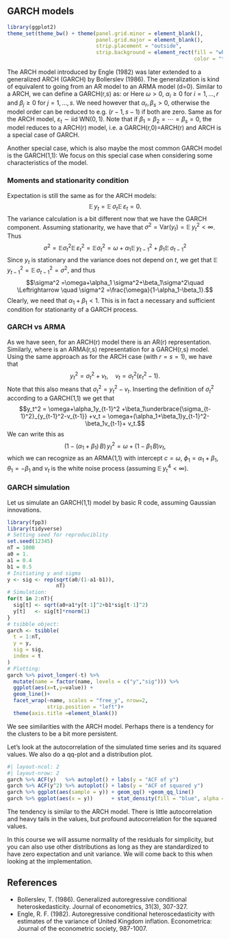 ## GARCH models

```r
library(ggplot2)
theme_set(theme_bw() + theme(panel.grid.minor = element_blank(), 
                             panel.grid.major = element_blank(),
                             strip.placement = "outside",
                             strip.background = element_rect(fill = "white", 
                                                             color = "transparent")))
```

The ARCH model introduced by Engle (1982) was later extended to a generalized ARCH (GARCH) by Bollerslev (1986). The generalization is kind of equivalent to going from an AR model to an ARMA model (d=0). Similar to a ARCH, we can define a GARCH(r,s) as:
\begin{equation*}
\begin{split}
y_t &= \sigma_t\,\varepsilon_t,\\
\sigma_t^2 &=\omega +\alpha_1y_{t-1}^2+\cdots+\alpha_ry_{t-r}^2 + \beta_1\sigma_{t-1}^2+\cdots+\beta_s\sigma_{t-s}^2,
\end{split}
\end{equation*}
or
\begin{equation*}
\begin{split}
y_t &= \sigma_t\,\varepsilon_t,\\
\sigma_t^2 &=\omega +\sum_{i=1}^r\alpha_iy_{t-i}^2+\sum_{j=1}^s \beta_j\sigma_{t-j}^2.
\end{split}
\end{equation*}
Here $\omega>0$, $\alpha_i\ge0$ for $i=1,\ldots, r$ and $\beta_j\ge 0$ for $j=1,\ldots, s$. We need however that $\alpha_r,\beta_s>0$, otherwise the model order can be reduced to e.g. $(r-1, s-1)$ if both are zero. Same as for the ARCH model, $\varepsilon_t\sim \text{iid WN}(0,1)$. Note that if $\beta_1=\beta_2=\cdots=\beta_s=0$, the model reduces to a ARCH(r) model, i.e. a GARCH(r,0)=ARCH(r) and ARCH is a special case of GARCH.

Another special case, which is also maybe the most common GARCH model is the GARCH(1,1):
\begin{equation*}
\begin{split}
y_t &= \sigma_t\,\varepsilon_t,\\
\sigma_t^2 &=\omega +\alpha_1y_{t-1}^2+ \beta_1\sigma_{t-1}^2.
\end{split}
\end{equation*}
We focus on this special case when considering some characteristics of the model. 

### Moments and stationarity condition
Expectation is still the same as for the ARCH models:
$$\mathbb E\,y_t = \mathbb E\,\sigma_t\mathbb E\,\varepsilon_t = 0.$$
The variance calculation is a bit different now that we have the GARCH component. Assuming stationarity, we have that $\sigma^2 = \mathrm{Var}(y_t) =\mathbb E\,y_t^2<\infty$. Thus
$$\sigma^2= \mathbb E\sigma_t^2 \mathbb E\,\varepsilon_t^2 =\mathbb E\sigma_t^2=\omega+\alpha_1\mathbb E\,y_{t-1}^2+\beta_1 \mathbb E\,\sigma_{t-1}^2$$
Since $y_t$ is stationary and the variance does not depend on $t$, we get that $\mathbb E\,y_{t-1}^2 =\mathbb E\,\sigma_{t-1}^2 = \sigma^2$, and thus
$$\sigma^2 =\omega+\alpha_1 \sigma^2+\beta_1\sigma^2\quad \Leftrightarrow \quad \sigma^2 =\frac{\omega}{1-\alpha_1-\beta_1}.$$
Clearly, we need that $\alpha_1+\beta_1<1$. This is in fact a necessary and sufficient condition for stationarity of a GARCH process. 


### GARCH vs ARMA
As we have seen, for an ARCH(r) model there is an AR(r) representation. Similarly, where is an ARMA(r,s) representation for a GARCH(r,s) model. Using the same approach as for the ARCH case (with $r=s=1$), we have that
$$y_t^2= \sigma_t^2 +v_t,\quad v_t = \sigma_t^2(\varepsilon_t^2-1).$$
Note that this also means that $\sigma_t^2 = y_t^2 -v_t$. Inserting the definition of $\sigma_t^2$ according to a GARCH(1,1) we get that 
$$y_t^2 = \omega+\alpha_1y_{t-1}^2 +\beta_1\underbrace{\sigma_{t-1}^2}_{y_{t-1}^2-v_{t-1}} +v_t = \omega+(\alpha_1+\beta_1)y_{t-1}^2-\beta_1v_{t-1}+ v_t.$$
We can write this as
$$(1-(\alpha_1+\beta_1)\,B)\,y_t^2 = \omega+(1-\beta_1\,B)v_t,$$
which we can recognize as an ARMA(1,1) with intercept $c=\omega$, $\phi_1 = \alpha_1+\beta_1$, $\theta_1 = -\beta_1$ and $v_t$ is the white noise process (assuming $\mathbb E\,y_t^4<\infty$).

### GARCH simulation

Let us simulate an GARCH(1,1) model by basic R code, assuming Gaussian innovations. 
```r
library(fpp3)
library(tidyverse)
# Setting seed for reproduciblity
set.seed(12345)
nT = 1000
a0 = 1.
a1 = 0.4
b1 = 0.5
# Initiating y and sigma
y <- sig <- rep(sqrt(a0/(1-a1-b1)),
                nT)
# Simulation: 
for(t in 2:nT){
  sig[t] <- sqrt(a0+a1*y[t-1]^2+b1*sig[t-1]^2)
  y[t]   <- sig[t]*rnorm(1)
}
# tsibble object: 
garch <- tsibble(
  t = 1:nT,
  y = y,
  sig = sig,
  index = t
) 
# Plotting: 
garch %>% pivot_longer(-t) %>% 
  mutate(name = factor(name, levels = c("y","sig"))) %>% 
  ggplot(aes(x=t,y=value)) + 
  geom_line()+ 
  facet_wrap(~name, scales = "free_y", nrow=2, 
             strip.position = "left")+
  theme(axis.title =element_blank())
```

We see similarities with the ARCH model. Perhaps there is a tendency for the clusters to be a bit more persistent. 

Let's look at the autocorrelation of the simulated time series and its squared values. We also do a qq-plot and a distribution plot. 
```r
#| layout-ncol: 2
#| layout-nrow: 2
garch %>% ACF(y)   %>% autoplot() + labs(y = "ACF of y")
garch %>% ACF(y^2) %>% autoplot() + labs(y = "ACF of squared y")
garch %>% ggplot(aes(sample = y)) + geom_qq() +geom_qq_line()
garch %>% ggplot(aes(x = y))      + stat_density(fill = "blue", alpha = .2)
```
The tendency is similar to the ARCH model. There is little autocorrelation and heavy tails in the values, but profound autocorrelation for the squared values. 

In this course we will assume normality of the residuals for simplicity, but you can also use other distributions as long as they are standardized to have zero expectation and unit variance. We will come back to this when looking at the implementation.

## References {-}

- Bollerslev, T. (1986). Generalized autoregressive conditional heteroskedasticity. Journal of econometrics, 31(3), 307-327.
- Engle, R. F. (1982). Autoregressive conditional heteroscedasticity with estimates of the variance of United Kingdom inflation. Econometrica: Journal of the econometric society, 987-1007.